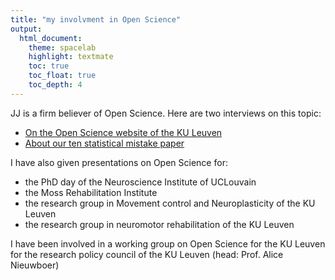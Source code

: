 ```yaml
---
title: "my involvment in Open Science"
output:
  html_document:
    theme: spacelab
    highlight: textmate 
    toc: true
    toc_float: true
    toc_depth: 4
---
```


JJ is a firm believer of Open Science. Here are two interviews on this topic:

* [On the Open Science website of the KU Leuven](https://www.kuleuven.be/open-science/news/2021/J-J_Orban)<br>
* [About our ten statistical mistake paper](https://www.natureindex.com/news-blog/ten-most-common-mistakes-with-statistics-and-how-to-avoid-them)<br>

I have also given presentations on Open Science for:

* the PhD day of the Neuroscience Institute of UCLouvain<br>
* the Moss Rehabilitation Institute<br>
* the research group in Movement control and Neuroplasticity of the KU Leuven<br>
* the research group in neuromotor rehabilitation of the KU Leuven<br>

I have been involved in a working group on Open Science for the KU Leuven for the research policy council of the KU Leuven (head: Prof. Alice Nieuwboer)

